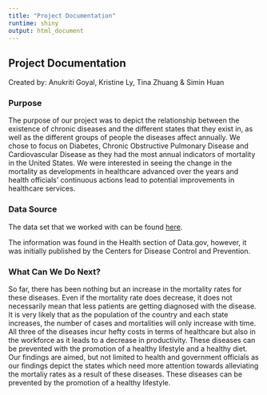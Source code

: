 ```yaml
---
title: "Project Documentation"
runtime: shiny
output: html_document
---
```

## Project Documentation
Created by: Anukriti Goyal, Kristine Ly, Tina Zhuang & Simin Huan

### Purpose

The purpose of our project was to depict the relationship between the existence of chronic diseases and the different states that they exist in, as well as the different groups of people the diseases affect annually. We chose to focus on Diabetes, Chronic Obstructive Pulmonary Disease and Cardiovascular Disease as they had the most annual indicators of mortality in the United States. We were interested in seeing the change in the mortality as developments in healthcare advanced over the years and health officials' continuous actions lead to potential improvements in healthcare services.

### Data Source

The data set that we worked with can be found [here](https://catalog.data.gov/dataset/u-s-chronic-disease-indicators-cdi-e50c9).

The information was found in the Health section of Data.gov, however, it was initially published by the Centers for Disease Control and Prevention.

### What Can We Do Next?

So far, there has been nothing but an increase in the mortality rates for these diseases. Even if the mortality rate does decrease, it does not necessarily mean that less patients are getting diagnosed with the disease. It is very likely that as the population of the country and each state increases, the number of cases and mortalities will only increase with time. All three of the diseases incur hefty costs in terms of healthcare but also in the workforce as it leads to a decrease in productivity. These diseases can be prevented with the promotion of a healthy lifestyle and a healthy diet. Our findings are aimed, but not limited to health and government officials as our findings depict the states which need more attention towards alleviating the mortaliy rates as a result of these diseases. These diseases can be prevented by the promotion of a healthy lifestyle.